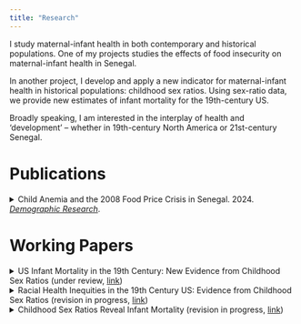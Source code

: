 ```yaml
---
title: "Research"
---
```


I study maternal-infant health in both contemporary and historical populations. One of my projects studies the effects of food insecurity on maternal-infant health in Senegal. 

In another project, I develop and apply a new indicator for maternal-infant health in historical populations: childhood sex ratios. Using sex-ratio data, we provide new estimates of infant mortality for the 19th-century US.

Broadly speaking, I am interested in the interplay of health and 'development' -- whether in 19th-century North America or 21st-century Senegal.

# Publications

<details class="details-example">
    <summary> Child Anemia and the 2008 Food Price Crisis in Senegal. 2024. [_Demographic Research_](https://www.demographic-research.org/articles/volume/51/20). </summary>
    <ul>
    _I estimate the effects of the 2008 food price crisis on child hemoglobin in Senegal. Early-life hemoglobin reflects in-utero iron deposition, making it a bio-marker for maternal malnutrition. By comparing children in-utero during the 2008 crisis to those who were breastfeeding, I develop a quasi-experimental framework to quantify the impact of the 2008 crisis on maternal-infant health. I find large negative impacts of the crisis in urban Senegal, and no impact in rural areas. The effect was largest in Dakar, where it implied a more than doubling of the prevalence childhood anemia, from 1-in-3 children to 3-in-4._
  </ul>
</details>


# Working Papers

<details class="details-example">
    <summary> US Infant Mortality in the 19th Century: New Evidence from Childhood Sex Ratios (under review, [link](https://jrmcirwin.github.io/sr1/USimr.pdf)) </summary>
    <ul>
    _We offer a new empirical basis for characterizing infant mortality: childhood sex ratios. Because males are biologically more vulnerable than females to infant mortality, high rates of infant death tend to be reflected in female-skewed childhood sex ratios. Assembling historical vital statistics and census data, we document a striking relationship between childhood sex ratios and infant mortality. Based on that relationship, we provide new estimates of infant mortality for the nineteenth-century US, a population for whom we lack vital statistics but have rich census data. We find that infant mortality for US whites was roughly 70–80 deaths per 1000 in the mid-nineteenth century._
   </ul>
</details>

<details class="details-example">
    <summary> Racial Health Inequities in the 19th Century US: Evidence from Childhood Sex
Ratios (revision in progress, [link](https://jrmcirwin.github.io/sr1/ssmm_disp.pdf)) </summary>
    <ul>
    _We introduce childhood sex ratios as a novel indicator of infant mortality and maternal-infant health. Because females have a biological survival advantage in infancy, high rates of infant death tend to skew the surviving population toward females. Using data from 19th-century Europe and settler societies, we document the relationship between infant mortality and under-5 sex ratios. We then apply this relationship to characterize infant mortality for the 19th-century US, where we have census data but not vital statistics. By our estimates, the Black-white infant mortality disparity in the 19th-century US was enormous: nearly 250 points (per 1000 births) . Circa 1850, US whites were among the healthiest of contemporary populations, with 3.3% more males than females in the under-5 population, suggesting infant mortality around 80 deaths per 1000. US Blacks were among the most unhealthy, with 2.2% more females than males in the under-5 population, suggesting infant mortality around 320 deaths per 1000._
   </ul>
</details>


<details class="details-example">
    <summary> Childhood Sex Ratios Reveal Infant Mortality (revision in progress, [link](https://jrmcirwin.github.io/sr1/DemPap_1.pdf))</summary>
    <ul> 
      _We offer a new approach to characterizing broad patterns of infant mortality, using childhood sex ratios. Girls are hardier than boys, with lower rates of infant mortality unless their biological advantage is offset by sex discrimination. Therefore, high levels of infant mortality tend to skew the surviving population toward females. Extremes of male-biased sex ratios are familiar as indicators of missing women, but the potential for sex-ratio data to reveal patterns of infant mortality estimates has gone largely unnoticed. We document the relationship between infant mortality and childhood sex ratios in historical data from Europe and its settler colonies, showing that broad patterns of infant mortality can be inferred from sex-ratio data. Widely available from census data, childhood sex ratios can shed new light on infant mortality and maternal health in populations lacking mortality data._
    </ul>
</details>

